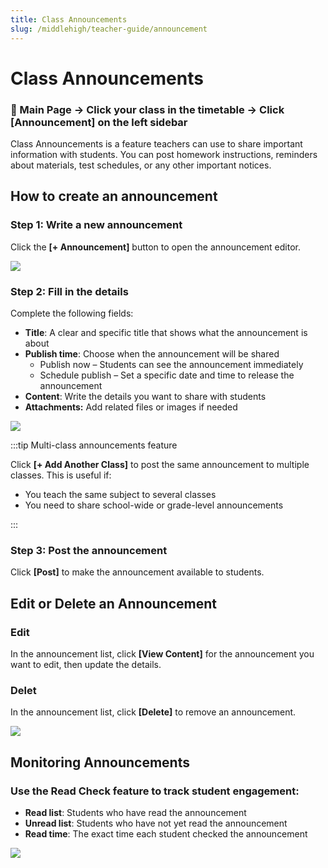 ```yaml
---
title: Class Announcements
slug: /middlehigh/teacher-guide/announcement
---
```



# Class Announcements

### 📍 Main Page → Click your class in the timetable → Click [Announcement] on the left sidebar

Class Announcements is a feature teachers can use to share important information with students.
You can post homework instructions, reminders about materials, test schedules, or any other important notices.

## How to create an announcement

### Step 1: Write a new announcement

Click the **[+ Announcement]** button to open the announcement editor.

<Image src="/img/en/middlehigh/teacher/03-01.jpg" size="lg" />

### Step 2: Fill in the details

Complete the following fields:

- **Title**: A clear and specific title that shows what the announcement is about
- **Publish time**: Choose when the announcement will be shared
  - Publish now – Students can see the announcement immediately
  - Schedule publish – Set a specific date and time to release the announcement
- **Content**: Write the details you want to share with students
- **Attachments:** Add related files or images if needed

<Image src="/img/en/middlehigh/teacher/03-02.jpg" size="lg" />

:::tip Multi-class announcements feature

Click **[+ Add Another Class]** to post the same announcement to multiple classes. This is useful if:

- You teach the same subject to several classes
- You need to share school-wide or grade-level announcements

:::

### Step 3: Post the announcement

Click **[Post]** to make the announcement available to students.

## Edit or Delete an Announcement

### Edit

In the announcement list, click **[View Content]** for the announcement you want to edit, then update the details.

### Delet

In the announcement list, click **[Delete]** to remove an announcement.

<Image src="/img/en/middlehigh/teacher/03-03.jpg" size="lg" />

## Monitoring Announcements

### Use the Read Check feature to track student engagement:

- **Read list**: Students who have read the announcement
- **Unread list**: Students who have not yet read the announcement
- **Read time**: The exact time each student checked the announcement

<Image src="/img/en/middlehigh/teacher/03-04.jpg" size="lg" />
